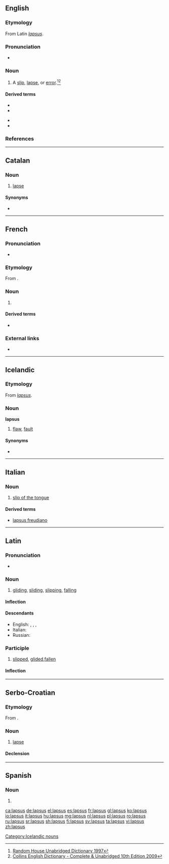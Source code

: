 ==English==

===Etymology===
From Latin ''[[lapsus#participle|lapsus]]''.

===Pronunciation===
* {{IPA|/ˈlæpsəs/|lang=en}}

===Noun===
{{en-noun|lapsus}}

# A [[slip]], [[lapse]], or [[error]].<ref>[http://dictionary.infoplease.com/lapsus Random House Unabridged Dictionary 1997]</ref><ref>[http://dictionary.reference.com/browse/Lapsus Collins English Dictionary - Complete & Unabridged 10th Edition 2009]</ref>

====Derived terms====
{{der-top}}
* {{l|en|lapsus calami}}
* {{l|en|lapsus digiti}}
{{der-mid}}
* {{l|en|lapsus digitorum}}
* {{l|en|lapsus linguae}}
{{der-bottom}}

===References===
<references/>

----

==Catalan==

===Noun===
{{ca-noun|m|lapsus}}

# [[lapse]]

====Synonyms====
* {{l|ca|errada}}

----

==French==

===Pronunciation===
* {{IPA|/lap.sys/|lang=fr}}

===Etymology===
From {{etyl|la|fr}}.

===Noun===
{{fr-noun|m|lapsus}}

# {{l|en|lapsus}}

====Derived terms====
* {{l|fr|lapsus révélateur}}

===External links===
* {{R:TLFi}}

----

==Icelandic==

===Etymology===
From {{etyl|la|is}} ''[[#Latin|lapsus]]''.

===Noun===
'''lapsus''' {{g|m}}

# {{label|is|informal}} [[flaw]], [[fault]]

====Synonyms====
* {{l|is|galli}}

[[Category:Icelandic nouns]]

----

==Italian==

===Noun===
{{head|it|noun|g=m|invariable}}

# [[slip of the tongue]]

====Derived terms====
* [[lapsus freudiano]]

----

==Latin==

===Pronunciation===
* {{la-IPA|lāpsus}}

===Noun===
{{la-noun|lāpsus||lāpsūs|m|fourth}}

# [[gliding]], [[sliding]], [[slipping]], [[falling]]

====Inflection====
{{la-decl-4th|lāps}}

====Descendants====
* English: {{l|en|lapsus calami}}, {{l|en|lapsus digiti}}, {{l|en|lapsus digitorum}}, {{l|en|lapsus linguae}}
* Italian: {{l|it|lapsus}}
* Russian: {{l|ru|ля́псус|g=m}}

===Participle===
{{la-perfect participle|laps|lāps}}

# [[slipped]], [[glided]],[[fallen]]

====Inflection====
{{la-decl-1&2|lāps}}

----

==Serbo-Croatian==

===Etymology===
From {{etyl|la|sh}} {{m|la|lapsus}}.

===Noun===
{{sh-noun|g=m|head=làpsus|r|лапсус|ла̀псус}}

# [[lapse]]

====Declension====
{{sh-decl-noun
|lapsus|lapsusi
|lapsusa|lapsusa
|lapsusu|lapsusima
|lapsus|lapsuse
|lapsuse|lapsusi
|lapsusu|lapsusima
|lapsusom|lapsusima
}}
----
==Spanish==

===Noun===
{{es-noun|m|lapsus}}

# {{l|en|lapsus}}

[[ca:lapsus]]
[[de:lapsus]]
[[el:lapsus]]
[[es:lapsus]]
[[fr:lapsus]]
[[gl:lapsus]]
[[ko:lapsus]]
[[io:lapsus]]
[[it:lapsus]]
[[hu:lapsus]]
[[mg:lapsus]]
[[nl:lapsus]]
[[pl:lapsus]]
[[ro:lapsus]]
[[ru:lapsus]]
[[sr:lapsus]]
[[sh:lapsus]]
[[fi:lapsus]]
[[sv:lapsus]]
[[ta:lapsus]]
[[vi:lapsus]]
[[zh:lapsus]]